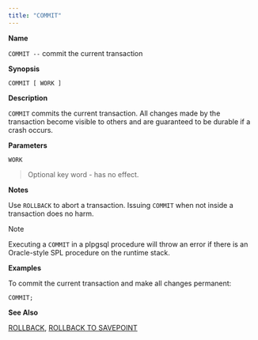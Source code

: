 ```yaml
---
title: "COMMIT"
---
```


<div id="commit" class="registered_link"></div>

**Name**

`COMMIT --` commit the current transaction

**Synopsis**

```text
COMMIT [ WORK ]
```

**Description**

`COMMIT` commits the current transaction. All changes made by the transaction become visible to others and are guaranteed to be durable if a crash occurs.

**Parameters**

`WORK`

> Optional key word - has no effect.

**Notes**

Use `ROLLBACK` to abort a transaction. Issuing `COMMIT` when not inside a transaction does no harm.

<div class="note">

<div class="title">

Note

</div>

Executing a `COMMIT` in a plpgsql procedure will throw an error if there is an Oracle-style SPL procedure on the runtime stack.

</div>

**Examples**

To commit the current transaction and make all changes permanent:

```text
COMMIT;
```

**See Also**

[ROLLBACK](68_rollback/#rollback), [ROLLBACK TO SAVEPOINT](69_rollback_to_savepoint/#rollback_to_savepoint)
